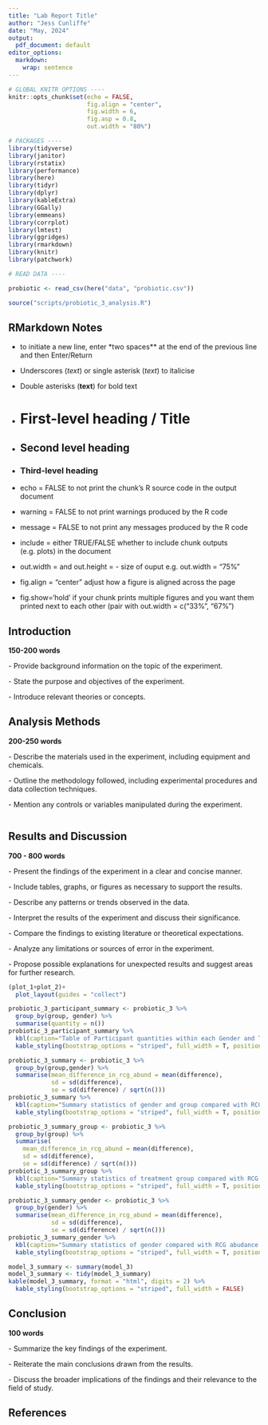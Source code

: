 ```yaml
---
title: "Lab Report Title"
author: "Jess Cunliffe"
date: "May, 2024"
output:
  pdf_document: default
editor_options: 
  markdown: 
    wrap: sentence
---
```


```r
# GLOBAL KNITR OPTIONS ----
knitr::opts_chunk$set(echo = FALSE,
                      fig.align = "center",
                      fig.width = 6,
                      fig.asp = 0.8,
                      out.width = "80%")
```

```r
# PACKAGES ----
library(tidyverse)
library(janitor)
library(rstatix)
library(performance)
library(here)
library(tidyr)
library(dplyr)
library(kableExtra)
library(GGally)
library(emmeans)
library(corrplot)
library(lmtest)
library(ggridges)
library(rmarkdown)
library(knitr)
library(patchwork)
```

```r
# READ DATA ----

probiotic <- read_csv(here("data", "probiotic.csv"))

source("scripts/probiotic_3_analysis.R")

```


## RMarkdown Notes

-   to initiate a new line, enter \*two spaces\*\* at the end of the previous line and then Enter/Return

-   Underscores (*text*) or single asterisk (*text*) to italicise

-   Double asterisks (**text**) for bold text

-   

    # First-level heading / Title

-   

    ## Second level heading

-   

    ### Third-level heading

-   echo = FALSE to not print the chunk’s R source code in the output document

-   warning = FALSE to not print warnings produced by the R code

-   message = FALSE to not print any messages produced by the R code

-   include = either TRUE/FALSE whether to include chunk outputs (e.g. plots) in the document

-   out.width = and out.height = - size of ouput e.g. out.width = "75%"

-   fig.align = "center" adjust how a figure is aligned across the page

-   fig.show='hold' if your chunk prints multiple figures and you want them printed next to each other (pair with out.width = c("33%", "67%")

## Introduction

**150-200 words**

\- Provide background information on the topic of the experiment.

\- State the purpose and objectives of the experiment.

\- Introduce relevant theories or concepts.

## Analysis Methods

**200-250 words**

\- Describe the materials used in the experiment, including equipment and chemicals.

\- Outline the methodology followed, including experimental procedures and data collection techniques.

\- Mention any controls or variables manipulated during the experiment.

```r




```


## Results and Discussion

**700 - 800 words**

\- Present the findings of the experiment in a clear and concise manner.

\- Include tables, graphs, or figures as necessary to support the results.

\- Describe any patterns or trends observed in the data.

\- Interpret the results of the experiment and discuss their significance.

\- Compare the findings to existing literature or theoretical expectations.

\- Analyze any limitations or sources of error in the experiment.

\- Propose possible explanations for unexpected results and suggest areas for further research.


```r
(plot_1+plot_2)+
  plot_layout(guides = "collect") 
```

```r
probiotic_3_participant_summary <- probiotic_3 %>% 
  group_by(group, gender) %>% 
  summarise(quantity = n())
probiotic_3_participant_summary %>% 
  kbl(caption="Table of Participant quantities within each Gender and Treatment Group") %>% 
  kable_styling(bootstrap_options = "striped", full_width = T, position = "left")
```

```r
probiotic_3_summary <- probiotic_3 %>% 
  group_by(group,gender) %>% 
  summarise(mean_difference_in_rcg_abund = mean(difference),
            sd = sd(difference),
            se = sd(difference) / sqrt(n()))
probiotic_3_summary %>% 
  kbl(caption="Summary statistics of gender and group compared with RCG abudance difference between before and after observations") %>% 
  kable_styling(bootstrap_options = "striped", full_width = T, position = "left")
```

```r
probiotic_3_summary_group <- probiotic_3 %>% 
  group_by(group) %>% 
  summarise(
    mean_difference_in_rcg_abund = mean(difference),
    sd = sd(difference),
    se = sd(difference) / sqrt(n()))
probiotic_3_summary_group %>% 
  kbl(caption="Summary statistics of treatment group compared with RCG abudance difference between before and after observations") %>% 
  kable_styling(bootstrap_options = "striped", full_width = T, position = "left")
```

```r
probiotic_3_summary_gender <- probiotic_3 %>% 
  group_by(gender) %>% 
  summarise(mean_difference_in_rcg_abund = mean(difference),
            sd = sd(difference),
            se = sd(difference) / sqrt(n()))
probiotic_3_summary_gender %>% 
  kbl(caption="Summary statistics of gender compared with RCG abudance difference between before and after observations") %>% 
  kable_styling(bootstrap_options = "striped", full_width = T, position = "left")
```

```r
model_3_summary <- summary(model_3)
model_3_summary <- tidy(model_3_summary)
kable(model_3_summary, format = "html", digits = 2) %>%
  kable_styling(bootstrap_options = "striped", full_width = FALSE)
```
## Conclusion

**100 words**

\- Summarize the key findings of the experiment.

\- Reiterate the main conclusions drawn from the results.

\- Discuss the broader implications of the findings and their relevance to the field of study.

## References
